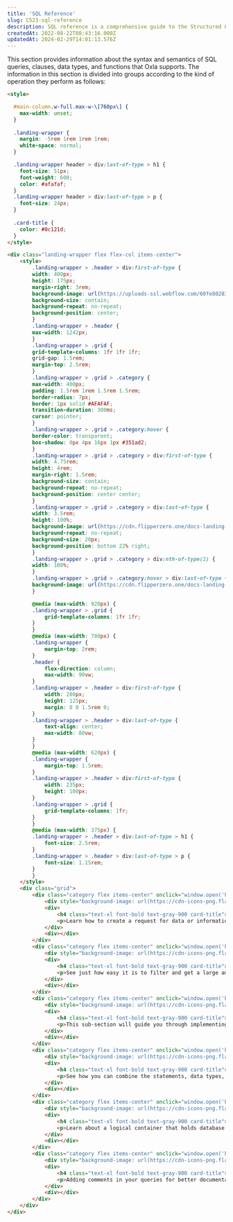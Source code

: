 ```yaml
---
title: 'SQL Reference'
slug: C523-sql-reference
description: SQL reference is a comprehensive guide to the Structured Query Language used to manage and manipulate relational databases, providing detailed information.
createdAt: 2022-08-22T08:43:16.000Z
updatedAt: 2024-02-29T14:01:13.576Z
---
```


This section provides information about the syntax and semantics of SQL queries, clauses, data types, and functions that Oxla supports. The information in this section is divided into groups according to the kind of operation they perform as follows:

```html
<style>

  #main-column.w-full.max-w-\[760px\] {
    max-width: unset;
  }
  
  .landing-wrapper {
    margin: -5rem 1rem 1rem 1rem;
    white-space: normal;
  }

  .landing-wrapper header > div:last-of-type > h1 {
    font-size: 51px;
    font-weight: 600;
    color: #afafaf;
  }
  .landing-wrapper header > div:last-of-type > p {
    font-size: 24px;
  }
  
  .card-title {
    color: #0c121d;
  }
</style>

<div class="landing-wrapper flex flex-col items-center">
    <style>
        .landing-wrapper > .header > div:first-of-type {
        width: 400px;
        height: 175px;
        margin-right: 3rem;
        background-image: url(https://uploads-ssl.webflow.com/60fe80283b1f1bb3b054edc8/60fe84c1c8933226b00487a0_logo.svg);
        background-size: contain;
        background-repeat: no-repeat;
        background-position: center;
        }
        .landing-wrapper > .header {
        max-width: 1242px;
        }
        .landing-wrapper > .grid {
        grid-template-columns: 1fr 1fr 1fr;
        grid-gap: 1.5rem;
        margin-top: 2.5rem;
        }
        .landing-wrapper > .grid > .category {
        max-width: 400px;
        padding: 1.5rem 1rem 1.5rem 1.5rem;
        border-radius: 7px;
        border: 1px solid #AFAFAF;
        transition-duration: 300ms;
        cursor: pointer;
        }
        .landing-wrapper > .grid > .category:hover {
        border-color: transparent;
        box-shadow: 0px 4px 16px 1px #351ad2;
        }
        .landing-wrapper > .grid > .category > div:first-of-type {
        width: 4.75rem;
        height: 4rem;
        margin-right: 1.5rem;
        background-size: contain;
        background-repeat: no-repeat;
        background-position: center center;
        }
        .landing-wrapper > .grid > .category > div:last-of-type {
        width: 3.5rem;
        height: 100%;
        background-image: url(https://cdn.flipperzero.one/docs-landing-chevron-down.png);
        background-repeat: no-repeat;
        background-size: 20px;
        background-position: bottom 22% right;
        }
        .landing-wrapper > .grid > .category > div:nth-of-type(2) {
        width: 100%;
        }
        .landing-wrapper > .grid > .category:hover > div:last-of-type {
        background-image: url(https://cdn.flipperzero.one/docs-landing-chevron-down-black.png);
        }

        @media (max-width: 920px) {
        .landing-wrapper > .grid {
            grid-template-columns: 1fr 1fr;
        }
        }
        @media (max-width: 780px) {
        .landing-wrapper {
            margin-top: 2rem;
        }
        .header {
            flex-direction: column;
            max-width: 90vw;
        }
        .landing-wrapper > .header > div:first-of-type {
            width: 280px;
            height: 125px;
            margin: 0 0 1.5rem 0;
        }
        .landing-wrapper > .header > div:last-of-type {
            text-align: center;
            max-width: 80vw;
        }
        }
        @media (max-width: 620px) {
        .landing-wrapper {
            margin-top: 1.5rem;
        }
        .landing-wrapper > .header > div:first-of-type {
            width: 235px;
            height: 100px;
        }
        .landing-wrapper > .grid {
            grid-template-columns: 1fr;
        }
        }
        @media (max-width: 375px) {
        .landing-wrapper > .header > div:last-of-type > h1 {
            font-size: 2.5rem;
        }
        .landing-wrapper > .header > div:last-of-type > p {
            font-size: 1.15rem;
        }
        }
    </style>
    <div class="grid">
        <div class="category flex items-center" onclick="window.open('https://docs.oxla.com/sql-statements', 'this')">
            <div style="background-image: url(https://cdn-icons-png.flaticon.com/512/8309/8309203.png);"></div>
            <div>
                <h4 class="text-xl font-bold text-gray-900 card-title">SQL Statements</h4>
                <p>Learn how to create a request for data or information from one or more database tables using our supported statements.</p>
            </div>
            <div></div>
        </div>
        <div class="category flex items-center" onclick="window.open('https://docs.oxla.com/sql-clauses', 'this')">
            <div style="background-image: url(https://cdn-icons-png.flaticon.com/512/2326/2326877.png);"></div>
            <div>
                <h4 class="text-xl font-bold text-gray-900 card-title">SQL Clauses</h4>
                <p>See just how easy it is to filter and get a large amount of data using a query that lets you filter or customize how you want your data to be returned to you.</p>
            </div>
            <div></div>
        </div>
        <div class="category flex items-center" onclick="window.open('https://docs.oxla.com/sql-data-types', 'this')">
            <div style="background-image: url(https://cdn-icons-png.flaticon.com/512/7771/7771738.png);"></div>
            <div>
                <h4 class="text-xl font-bold text-gray-900 card-title">SQL Data Types</h4>
                <p>This sub-section will guide you through implementing our supported data types to run your operations, such as string, timestamp, numeric, and many more…💨</p>
            </div>
            <div></div>
        </div>
        <div class="category flex items-center" onclick="window.open('https://docs.oxla.com/sql-functions', 'this')">
            <div style="background-image: url(https://cdn-icons-png.flaticon.com/512/3891/3891639.png);"></div>
            <div>
                <h4 class="text-xl font-bold text-gray-900 card-title">SQL Functions</h4>
                <p>See how you can combine the statements, data types, and other references into specific functions for particular tasks.</p>
            </div>
            <div></div>
        </div>
        <div class="category flex items-center" onclick="window.open('https://docs.oxla.com/schema', 'this')">
            <div style="background-image: url(https://cdn-icons-png.flaticon.com/512/9118/9118882.png);"></div>
            <div>
                <h4 class="text-xl font-bold text-gray-900 card-title">Schema</h4>
                <p>Learn about a logical container that holds database objects and relationships of data in a database.</p>
            </div>
            <div></div>
        </div>
        <div class="category flex items-center" onclick="window.open('https://docs.oxla.com/sql-functions', 'this')">
            <div style="background-image: url(https://cdn-icons-png.flaticon.com/512/2593/2593463.png);"></div>
            <div>
                <h4 class="text-xl font-bold text-gray-900 card-title">Comment Support</h4>
                <p>Adding comments in your queries for better documentation and collaboration.</p>
            </div>
            <div></div>
        </div>
    </div>
</div>

```



